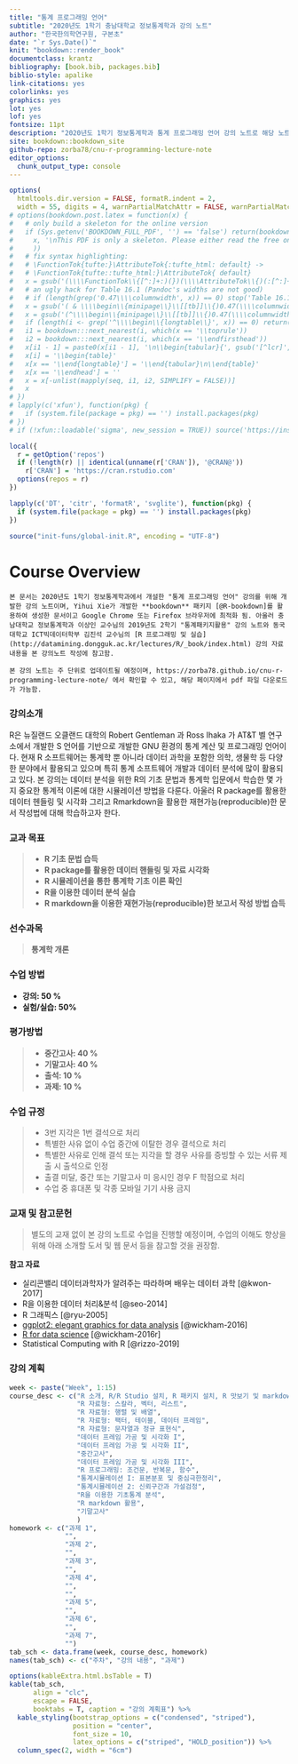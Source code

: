 ```yaml
--- 
title: "통계 프로그래밍 언어"
subtitle: "2020년도 1학기 충남대학교 정보통계학과 강의 노트"
author: "한국한의학연구원, 구본초"
date: "`r Sys.Date()`"
knit: "bookdown::render_book"
documentclass: krantz
bibliography: [book.bib, packages.bib]
biblio-style: apalike
link-citations: yes
colorlinks: yes
graphics: yes
lot: yes
lof: yes
fontsize: 11pt
description: "2020년도 1학기 정보통계학과 통계 프로그래밍 언어 강의 노트로 해당 노트는 https://zorba78.github.io/cnu-r-programming-lecture-note/ 에서 확인 가능"
site: bookdown::bookdown_site
github-repo: zorba78/cnu-r-programming-lecture-note
editor_options: 
  chunk_output_type: console
---
```


```r
options(
  htmltools.dir.version = FALSE, formatR.indent = 2,
  width = 55, digits = 4, warnPartialMatchAttr = FALSE, warnPartialMatchDollar = FALSE)
# options(bookdown.post.latex = function(x) {
#   # only build a skeleton for the online version
#   if (Sys.getenv('BOOKDOWN_FULL_PDF', '') == 'false') return(bookdown:::strip_latex_body(
#     x, '\nThis PDF is only a skeleton. Please either read the free online HTML version, or purchase a hard-copy of this book.\n'
#     ))
#   # fix syntax highlighting:
#   # \FunctionTok{tufte:}\AttributeTok{:tufte_html: default} ->
#   # \FunctionTok{tufte::tufte_html:}\AttributeTok{ default}
#   x = gsub('(\\\\FunctionTok\\{[^:]+:)(})(\\\\AttributeTok\\{)(:[^:]+:)', '\\1\\4\\2\\3', x)
#   # an ugly hack for Table 16.1 (Pandoc's widths are not good)
#   # if (length(grep('0.47\\\\columnwidth', x)) == 0) stop('Table 16.1 not found')
#   x = gsub('( & \\\\begin\\{minipage\\}\\[[tb]]\\{)0.47(\\\\columnwidth})', '\\10.65\\2', x)
#   x = gsub('(^\\\\begin\\{minipage\\}\\[[tb]]\\{)0.47(\\\\columnwidth})', '\\10.33\\2', x)
#   if (length(i <- grep('^\\\\begin\\{longtable\\}', x)) == 0) return(x)
#   i1 = bookdown:::next_nearest(i, which(x == '\\toprule'))
#   i2 = bookdown:::next_nearest(i, which(x == '\\endfirsthead'))
#   x[i1 - 1] = paste0(x[i1 - 1], '\n\\begin{tabular}{', gsub('[^lcr]', '', gsub('.*\\[]', '', x[i])), '}')
#   x[i] = '\\begin{table}'
#   x[x == '\\end{longtable}'] = '\\end{tabular}\n\\end{table}'
#   x[x == '\\endhead'] = ''
#   x = x[-unlist(mapply(seq, i1, i2, SIMPLIFY = FALSE))]
#   x
# })
# lapply(c('xfun'), function(pkg) {
#   if (system.file(package = pkg) == '') install.packages(pkg)
# })
# if (!xfun::loadable('sigma', new_session = TRUE)) source('https://install-github.me/jjallaire/sigma')

local({
  r = getOption('repos')
  if (!length(r) || identical(unname(r['CRAN']), '@CRAN@'))
    r['CRAN'] = 'https://cran.rstudio.com' 
  options(repos = r)
})

lapply(c('DT', 'citr', 'formatR', 'svglite'), function(pkg) {
  if (system.file(package = pkg) == '') install.packages(pkg)
})

source("init-funs/global-init.R", encoding = "UTF-8")
```

# Course Overview{-#overview}

```block2
본 문서는 2020년도 1학기 정보통계학과에서 개설한 "통계 프로그래밍 언어" 강의를 위해 개발한 강의 노트이며, Yihui Xie가 개발한 **bookdown** 패키지 [@R-bookdown]를 활용하여 생성한 문서이고 Google Chrome 또는 Firefox 브라우저에 최적화 됨. 아울러 충남대학교 정보통계학과 이상인 교수님의 2019년도 2학기 "통계패키지활용" 강의 노트와 동국대학교 ICT빅데이터학부 김진석 교수님의 [R 프로그래밍 및 실습](http://datamining.dongguk.ac.kr/lectures/R/_book/index.html) 강의 자료 내용을 본 강의노트 작성에 참고함.  

본 강의 노트는 주 단위로 업데이트될 예정이며, https://zorba78.github.io/cnu-r-programming-lecture-note/ 에서 확인할 수 있고, 해당 페이지에서 pdf 파일 다운로드가 가능함. 

```


### 강의소개{#intro-lec .unnumbered}

R은 뉴질랜드 오클랜드 대학의 Robert Gentleman 과 Ross Ihaka 가 AT&T 벨 연구소에서 개발한 S 언어를 기반으로 개발한 GNU 환경의 통계 계산 및 프로그래밍 언어이다. 현재 R 소프트웨어는 통계학 뿐 아니라 데이터 과학을 포함한 의학, 생물학 등 다양한 분야에서 활용되고 있으며 특히 통계 소프트웨어 개발과 데이터 분석에 많이 활용되고 있다. 본 강의는 데이터 분석을 위한 R의 기초 문법과 통계학 입문에서 학습한 몇 가지 중요한 통계적 이론에 대한 시뮬레이션 방법을 다룬다. 아울러 R package를 활용한 데이터 헨들링 및 시각화 그리고 Rmarkdown을 활용한 재현가능(reproducible)한 문서 작성법에 대해 학습하고자 한다. 


### 교과 목표{#purpose-course .unnumbered}

> - **R 기초 문법 습득**
> - **R package를 활용한 데이터 핸들링 및 자료 시각화**
> - **R 시뮬레이션을 통한 통계학 기초 이론 확인**
> - **R을 이용한 데이터 분석 실습**
> - **R markdown을 이용한 재현가능(reproducible)한 보고서 작성 방법 습득**



### 선수과목{#pre-course .unnumbered}

> **통계학 개론**

### 수업 방법{#course-method .unnumbered}

- **강의: 50 %**
- **실험/실습: 50%**

### 평가방법{#grade-method .unnumbered}

> - **중간고사: 40 %**
> - **기말고사: 40 %**
> - **출석: 10 %**
> - **과제: 10 %**

### 수업 규정{#policy-course .unnumbered}

> - 3번 지각은 1번 결석으로 처리
> - 특별한 사유 없이 수업 중간에 이탈한 경우 결석으로 처리
> - 특별한 사유로 인해 결석 또는 지각을 할 경우 사유를 증빙할 수 있는 서류 제출 시 출석으로 인정
> - 출결 미달, 중간 또는 기말고사 미 응시인 경우 F 학점으로 처리
> - 수업 중 휴대폰 및 각종 모바일 기기 사용 금지

### 교재 및 참고문헌{#material-course .unnumbered}

> 별도의 교재 없이 본 강의 노트로 수업을 진행할 예정이며, 수업의 이해도 향상을 위해 아래 소개할 도서 및 웹 문서 등을 참고할 것을 권장함.

**참고 자료**

- 실리콘밸리 데이터과학자가 알려주는 따라하며 배우는 데이터 과학 [@kwon-2017]
- R을 이용한 데이터 처리&분석 [@seo-2014]
- R 그래픽스 [@ryu-2005]
- [ggplot2: elegant graphics for data analysis](https://ggplot2-book.org/) [@wickham-2016]
- [R for data science](https://r4ds.had.co.nz/) [@wickham-2016r]
- Statistical Computing with R [@rizzo-2019]

### 강의 계획{#course-schedule .unnumbered}

```r
week <- paste("Week", 1:15)
course_desc <- c("R 소개, R/R Studio 설치, R 패키지 설치, R 맛보기 및 markdown 문서 만들기",
                 "R 자료형: 스칼라, 벡터, 리스트",
                 "R 자료형: 행렬 및 배열",
                 "R 자료형: 팩터, 테이블, 데이터 프레임",
                 "R 자료형: 문자열과 정규 표현식",
                 "데이터 프레임 가공 및 시각화 I",
                 "데이터 프레임 가공 및 시각화 II",
                 "중간고사",
                 "데이터 프레임 가공 및 시각화 III",
                 "R 프로그래밍: 조건문, 반복문, 함수",
                 "통계시뮬레이션 I: 표본분포 및 중심극한정리",
                 "통계시뮬레이션 2: 신뢰구간과 가설검정",
                 "R을 이용한 기초통계 분석",
                 "R markdown 활용",
                 "기말고사"
                 )
homework <- c("과제 1",
              "",
              "과제 2",
              "",
              "과제 3",
              "",
              "과제 4",
              "",
              "",
              "과제 5",
              "",
              "과제 6",
              "",
              "과제 7",
              "")
tab_sch <- data.frame(week, course_desc, homework)
names(tab_sch) <- c("주차", "강의 내용", "과제")

options(kableExtra.html.bsTable = T)
kable(tab_sch,
      align = "clc",
      escape = FALSE, 
      booktabs = T, caption = "강의 계획표") %>%
  kable_styling(bootstrap_options = c("condensed", "striped"),
                position = "center", 
                font_size = 10, 
                latex_options = c("striped", "HOLD_position")) %>% 
  column_spec(2, width = "6cm")
```


<!-- ```{r include=FALSE} -->
<!-- # automatically create a bib database for R packages -->
<!-- knitr::write_bib(c( -->
<!--   .packages(), 'bookdown', 'knitr', 'rmarkdown' -->
<!-- ), 'packages.bib') -->
<!-- ``` -->